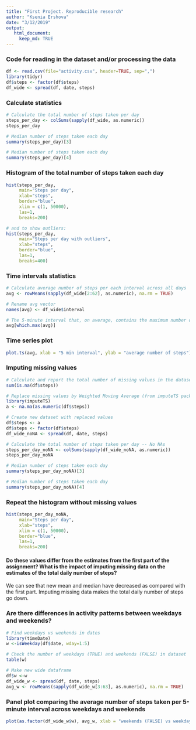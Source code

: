 ```yaml
---
title: "First Project. Reproducible research"
author: "Ksenia Ershova"
date: "3/12/2019"
output:
   html_document:
     keep_md: TRUE
---
```


### Code for reading in the dataset and/or processing the data
```r
df <- read.csv(file="activity.csv", header=TRUE, sep=",")
library(tidyr)
df$steps <- factor(df$steps)
df_wide <- spread(df, date, steps)
```

### Calculate statistics
```r
# Calculate the total number of steps taken per day
steps_per_day <- colSums(sapply(df_wide, as.numeric))
steps_per_day

# Median number of steps taken each day
summary(steps_per_day)[3]

# Median number of steps taken each day
summary(steps_per_day)[4]
```

### Histogram of the total number of steps taken each day
```r
hist(steps_per_day, 
     main="Steps per day", 
     xlab="steps", 
     border="blue",
     xlim = c(1, 50000),
     las=1, 
     breaks=200)

# and to show outliers:
hist(steps_per_day, 
     main="Steps per day with outliers", 
     xlab="steps", 
     border="blue",
     las=1, 
     breaks=400)

```

### Time intervals statistics
```r
# Calculate average number of steps per each interval across all days
avg <- rowMeans(sapply(df_wide[2:62], as.numeric), na.rm = TRUE)

# Rename avg vector
names(avg) <- df_wide$interval

# The 5-minute interval that, on average, contains the maximum number of steps
avg[which.max(avg)]
```

### Time series plot
```r
plot.ts(avg, xlab = "5 min interval", ylab = "average number of steps")

```

### Imputing missing values
```r
# Calculate and report the total number of missing values in the dataset 
sum(is.na(df$steps))

# Replace missing values by Weighted Moving Average (from imputeTS package)
library(imputeTS)
a <- na.ma(as.numeric(df$steps))

# Create new dataset with replaced values
df$steps <- a
df$steps <- factor(df$steps)
df_wide_noNA <- spread(df, date, steps)

# Calculate the total number of steps taken per day -- No NAs
steps_per_day_noNA <- colSums(sapply(df_wide_noNA, as.numeric))
steps_per_day_noNA

# Median number of steps taken each day
summary(steps_per_day_noNA)[3]

# Median number of steps taken each day
summary(steps_per_day_noNA)[4]
```

### Repeat the histogram without missing values
```r

hist(steps_per_day_noNA, 
     main="Steps per day", 
     xlab="steps",
     xlim = c(1, 50000),
     border="blue",
     las=1, 
     breaks=200)
```

#### Do these values differ from the estimates from the first part of the assignment? What is the impact of imputing missing data on the estimates of the total daily number of steps?

We can see that new mean and median have decreased as compared with the first part. Imputing missing data makes the total daily number of steps go down.

### Are there differences in activity patterns between weekdays and weekends?
```r
# Find weekdays vs weekends in dates
library(timeDate)
w <-isWeekday(df$date, wday=1:5)

# Check the number of weekdays (TRUE) and weekends (FALSE) in dataset
table(w)

# Make new wide dataframe
df$w <-w
df_wide_w <- spread(df, date, steps)
avg_w <- rowMeans(sapply(df_wide_w[3:63], as.numeric), na.rm = TRUE)
```

### Panel plot comparing the average number of steps taken per 5-minute interval across weekdays and weekends
```r
plot(as.factor(df_wide_w$w), avg_w, xlab = "weekends (FALSE) vs weekdays (TRUE)", ylab = "average number of steps")
```



